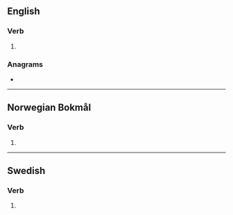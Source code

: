 ==English==

===Verb===
{{head|en|verb form}}

# {{en-third-person singular of|skrike}}

===Anagrams===
* {{anagrams|en|a=eikkrss|skrieks}}

----

==Norwegian Bokmål==

===Verb===
{{head|nb|verb form}}

# {{form of|nb|passive form|skrike}}

----

==Swedish==

===Verb===
{{head|sv|verb form}}

# {{sv-verb-form-pre-pass|skrika}}
